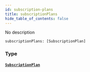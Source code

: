 ```yaml
---
id: subscription-plans
title: subscriptionPlans
hide_table_of_contents: false
---
```



No description

```graphql
subscriptionPlans: [SubscriptionPlan]
```


### Type

#### [`SubscriptionPlan`](/swapi/objects/subscription-plan)






